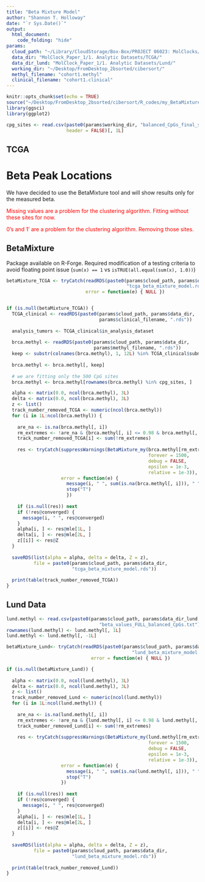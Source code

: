 ```yaml
---
title: "Beta Mixture Model"
author: "Shannon T. Holloway"
date: "`r Sys.Date()`"
output: 
  html_document:
    code_folding: "hide"
params:
  cloud_path: "~/Library/CloudStorage/Box-Box/PROJECT 06023: MolClocks/"
  data_dir: "MolClock_Paper_1/1. Analytic Datasets/TCGA/"
  data_dir_lund: "MolClock_Paper_1/1. Analytic Datasets/Lund/"
  working_dir: "~/Desktop/FromDesktop_2bsorted/cibersort/"
  methyl_filename: "cohort1.methyl"
  clinical_filename: "cohort1.clinical"
---
```


```r
knitr::opts_chunk$set(echo = TRUE)
source("~/Desktop/FromDesktop_2bsorted/cibersort/R_codes/my_BetaMixture.R")
library(ggsci)
library(ggplot2)
```

```r
cpg_sites <- read.csv(paste0(params$working_dir, "balanced_CpGs_final_set.txt"),
                      header = FALSE)[, 1L]
```

## TCGA

# Beta Peak Locations {.tabset}

We have decided to use the BetaMixture tool and will show results only for the
measured beta.

<span style="color:red">Missing values are a problem for the clustering algorithm.
Fitting without these sites for now.</span>

<span style="color:red">0's and 1' are a problem for the clustering algorithm.
Removing those sites.</span>

## BetaMixture

Package available on R-Forge. Required modification of a testing criteria
to avoid floating point issue (`sum(x) == 1` vs `isTRUE(all.equal(sum(x), 1.0))`)

```r
betaMixture_TCGA <- tryCatch(readRDS(paste0(params$cloud_path, params$data_dir,
                                            "tcga_beta_mixture_model.rds")),
                             error = function(e) { NULL })


if (is.null(betaMixture_TCGA)) {
  TCGA_clinical <- readRDS(paste0(params$cloud_path, params$data_dir,
                                  params$clinical_filename, ".rds"))
  
  analysis_tumors <- TCGA_clinical$in_analysis_dataset
  
  brca.methyl <- readRDS(paste0(params$cloud_path, params$data_dir,
                                params$methyl_filename, ".rds"))
  keep <- substr(colnames(brca.methyl), 1, 12L) %in% TCGA_clinical$submitter_id[analysis_tumors]
  
  brca.methyl <- brca.methyl[, keep]
  
  # we are fitting only the 500 CpG sites
  brca.methyl <- brca.methyl[rownames(brca.methyl) %in% cpg_sites, ]

  alpha <- matrix(0.0, ncol(brca.methyl), 3L)
  delta <- matrix(0.0, ncol(brca.methyl), 3L)
  z <- list()
  track_number_removed_TCGA <- numeric(ncol(brca.methyl))
  for (i in 1L:ncol(brca.methyl)) {
    
    are_na <- is.na(brca.methyl[, i])
    rm_extremes <- !are_na & {brca.methyl[, i] <= 0.98 & brca.methyl[, i] >= 0.02}
    track_number_removed_TCGA[i] <- sum(!rm_extremes)
    
    res <- tryCatch(suppressWarnings(BetaMixture_my(brca.methyl[rm_extremes, i], K = 3, 
                                                    forever = 1500,
                                                    debug = FALSE,
                                                    epsilon = 1e-3, 
                                                    relative = 1e-3)),
                    error = function(e) {
                      message(i, " ", sum(is.na(brca.methyl[, i])), " ", e$message)
                      stop("T")
                      })
    
    if (is.null(res)) next
    if (!res@converged) {
      message(i, " ", res@converged)
    }
    alpha[i, ] <- res@mle[1L, ]
    delta[i, ] <- res@mle[2L, ]
    z[[i]] <- res@Z
  }
  
  saveRDS(list(alpha = alpha, delta = delta, Z = z), 
          file = paste0(params$cloud_path, params$data_dir,
                        "tcga_beta_mixture_model.rds"))
  
  print(table(track_number_removed_TCGA))
}
```

## Lund Data

```r
lund.methyl <- read.csv(paste0(params$cloud_path, params$data_dir_lund, 
                                  "beta_values_FULL_balanced_CpGs.txt"), sep = "\t")
rownames(lund.methyl) <- lund.methyl[, 1L]
lund.methyl <- lund.methyl[, -1L]
```

```r
betaMixture_Lund<- tryCatch(readRDS(paste0(params$cloud_path, params$data_dir_lund,
                                              "lund_beta_mixture_model.rds")),
                               error = function(e) { NULL })

if (is.null(betaMixture_Lund)) {
  
  alpha <- matrix(0.0, ncol(lund.methyl), 3L)
  delta <- matrix(0.0, ncol(lund.methyl), 3L)
  z <- list()
  track_number_removed_Lund <- numeric(ncol(lund.methyl))
  for (i in 1L:ncol(lund.methyl)) {
    
    are_na <- is.na(lund.methyl[, i])
    rm_extremes <- !are_na & {lund.methyl[, i] <= 0.98 & lund.methyl[, i] >= 0.02}
    track_number_removed_Lund[i] <- sum(!rm_extremes)
    
    res <- tryCatch(suppressWarnings(BetaMixture_my(lund.methyl[rm_extremes, ], K = 3, 
                                                    forever = 1500,
                                                    debug = FALSE,
                                                    epsilon = 1e-3, 
                                                    relative = 1e-3)),
                    error = function(e) {
                      message(i, " ", sum(is.na(lund.methyl[, i])), " ", e$message)
                      stop("T")
                    })
  
    if (is.null(res)) next
    if (!res@converged) {
      message(i, " ", res@converged)
    }
    alpha[i, ] <- res@mle[1L, ]
    delta[i, ] <- res@mle[2L, ]
    z[[i]] <- res@Z
  }
  
  saveRDS(list(alpha = alpha, delta = delta, Z = z), 
          file = paste0(params$cloud_path, params$data_dir,
                        "lund_beta_mixture_model.rds"))
  
  print(table(track_number_removed_Lund))
}
```